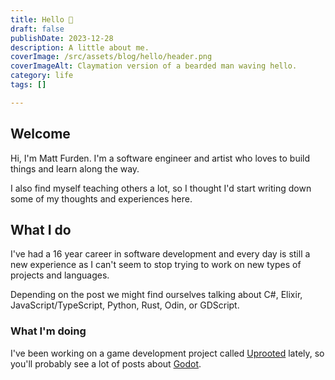 ```yaml
---
title: Hello 👋
draft: false
publishDate: 2023-12-28
description: A little about me.
coverImage: /src/assets/blog/hello/header.png
coverImageAlt: Claymation version of a bearded man waving hello.
category: life
tags: []

---
```


## Welcome
Hi, I'm Matt Furden.
I'm a software engineer and artist who loves to build things and learn along the way.

I also find myself teaching others a lot, so I thought I'd start writing down some of my thoughts and experiences here.

## What I do
I've had a 16 year career in software development and every day is still a new experience as I can't seem to stop trying to work on new types of projects and languages.

Depending on the post we might find ourselves talking about C#, Elixir, JavaScript/TypeScript, Python, Rust, Odin, or GDScript.

### What I'm doing

I've been working on a game development project called [Uprooted](/projects/uprooted) lately, so you'll probably see a lot of posts about [Godot](https://godotengine.org).
